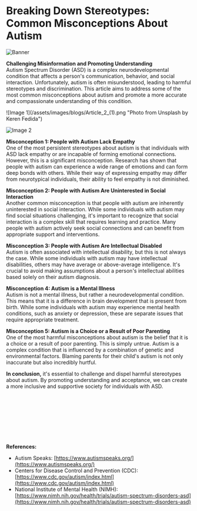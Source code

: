 # Breaking Down Stereotypes: Common Misconceptions About Autism

![Banner](/assets/images/blogs/Article_2.png "Photo from Unsplash by Katherine Chase")

**Challenging Misinformation and Promoting Understanding**<br/>
Autism Spectrum Disorder (ASD) is a complex neurodevelopmental condition that affects a person's communication, behavior, and social interaction. Unfortunately, autism is often misunderstood, leading to harmful stereotypes and discrimination. This article aims to address some of the most common misconceptions about autism and promote a more accurate and compassionate understanding of this condition.

<div style={{
  width: '100%',
  display: 'grid',
}} className="grid-cols-1 md:grid-cols-2 gap-0 md:gap-5">
  ![Image 1](/assets/images/blogs/Article_2_(1).png "Photo from Unsplash by Keren Fedida")

  ![Image 2](/assets/images/blogs/Article_2_(2).png "Photo from Unsplash by Taylor Heery")
</div>


**Misconception 1: People with Autism Lack Empathy**<br/>
One of the most persistent stereotypes about autism is that individuals with ASD lack empathy or are incapable of forming emotional connections. However, this is a significant misconception. Research has shown that people with autism can experience a wide range of emotions and can form deep bonds with others. While their way of expressing empathy may differ from neurotypical individuals, their ability to feel empathy is not diminished.

**Misconception 2: People with Autism Are Uninterested in Social Interaction**<br/>
Another common misconception is that people with autism are inherently uninterested in social interaction. While some individuals with autism may find social situations challenging, it's important to recognize that social interaction is a complex skill that requires learning and practice. Many people with autism actively seek social connections and can benefit from appropriate support and interventions.

**Misconception 3: People with Autism Are Intellectual Disabled**<br/>
Autism is often associated with intellectual disability, but this is not always the case. While some individuals with autism may have intellectual disabilities, others may have average or above-average intelligence. It's crucial to avoid making assumptions about a person's intellectual abilities based solely on their autism diagnosis.

**Misconception 4: Autism is a Mental Illness**<br/>
Autism is not a mental illness, but rather a neurodevelopmental condition. This means that it is a difference in brain development that is present from birth. While some individuals with autism may experience mental health conditions, such as anxiety or depression, these are separate issues that require appropriate treatment.

**Misconception 5: Autism is a Choice or a Result of Poor Parenting**<br/>
One of the most harmful misconceptions about autism is the belief that it is a choice or a result of poor parenting. This is simply untrue. Autism is a complex condition that is influenced by a combination of genetic and environmental factors. Blaming parents for their child's autism is not only inaccurate but also incredibly hurtful.

**In conclusion,** it's essential to challenge and dispel harmful stereotypes about autism. By promoting understanding and acceptance, we can create a more inclusive and supportive society for individuals with ASD.

<br/>
<br/>
<br/>
<br/>
<br/>
<br/>
<br/>

**References:**
- Autism Speaks: [https://www.autismspeaks.org/](https://www.autismspeaks.org/)
- Centers for Disease Control and Prevention (CDC): [https://www.cdc.gov/autism/index.html](https://www.cdc.gov/autism/index.html)
- National Institute of Mental Health (NIMH): [https://www.nimh.nih.gov/health/trials/autism-spectrum-disorders-asd](https://www.nimh.nih.gov/health/trials/autism-spectrum-disorders-asd)